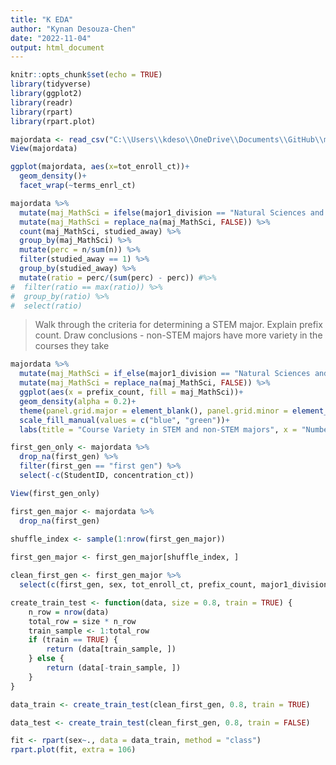 ```yaml
---
title: "K EDA"
author: "Kynan Desouza-Chen"
date: "2022-11-04"
output: html_document
---
```


```r
knitr::opts_chunk$set(echo = TRUE)
library(tidyverse)
library(ggplot2)
library(readr)
library(rpart)
library(rpart.plot)
```

```r
majordata <- read_csv("C:\\Users\\kdeso\\OneDrive\\Documents\\GitHub\\majordata.csv")
View(majordata)
```

```r
ggplot(majordata, aes(x=tot_enroll_ct))+
  geom_density()+
  facet_wrap(~terms_enrl_ct)
```

```r
majordata %>%
  mutate(maj_MathSci = ifelse(major1_division == "Natural Sciences and Mathematics" | major2_division == "Natural Sciences and Mathematics" | major3_division == "Natural Sciences and Mathematics", TRUE, FALSE)) %>% 
  mutate(maj_MathSci = replace_na(maj_MathSci, FALSE)) %>%
  count(maj_MathSci, studied_away) %>%
  group_by(maj_MathSci) %>%
  mutate(perc = n/sum(n)) %>%
  filter(studied_away == 1) %>%
  group_by(studied_away) %>%
  mutate(ratio = perc/(sum(perc) - perc)) #%>%
#  filter(ratio == max(ratio)) %>%
#  group_by(ratio) %>%
#  select(ratio)
```

> Walk through the criteria for determining a STEM major. Explain prefix count. Draw conclusions - non-STEM majors have more variety in the courses they take

```r
majordata %>%
  mutate(maj_MathSci = if_else(major1_division == "Natural Sciences and Mathematics" | major2_division == "Natural Sciences and Mathematics" | major3_division == "Natural Sciences and Mathematics", TRUE, FALSE)) %>% 
  mutate(maj_MathSci = replace_na(maj_MathSci, FALSE)) %>%
  ggplot(aes(x = prefix_count, fill = maj_MathSci))+
  geom_density(alpha = 0.2)+
  theme(panel.grid.major = element_blank(), panel.grid.minor = element_blank())+
  scale_fill_manual(values = c("blue", "green"))+
  labs(title = "Course Variety in STEM and non-STEM majors", x = "Number of Unique Departments with a Class Taken", y = "Density", fill = "STEM major")
```

```r
first_gen_only <- majordata %>% 
  drop_na(first_gen) %>%
  filter(first_gen == "first gen") %>%
  select(-c(StudentID, concentration_ct))

View(first_gen_only)
```


```r
first_gen_major <- majordata %>% 
  drop_na(first_gen)
  
shuffle_index <- sample(1:nrow(first_gen_major))

first_gen_major <- first_gen_major[shuffle_index, ]

clean_first_gen <- first_gen_major %>%
  select(c(first_gen, sex, tot_enroll_ct, prefix_count, major1_division))

create_train_test <- function(data, size = 0.8, train = TRUE) {
    n_row = nrow(data)
    total_row = size * n_row
    train_sample <- 1:total_row
    if (train == TRUE) {
        return (data[train_sample, ])
    } else {
        return (data[-train_sample, ])
    }
}

data_train <- create_train_test(clean_first_gen, 0.8, train = TRUE)

data_test <- create_train_test(clean_first_gen, 0.8, train = FALSE)

fit <- rpart(sex~., data = data_train, method = "class")
rpart.plot(fit, extra = 106)
```






